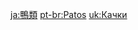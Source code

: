 {{Disambiguation}}
{{Items by Category List|Ducks|type=Wildlife}}

[[ja:鴨類]]
[[pt-br:Patos]]
[[uk:Качки]]